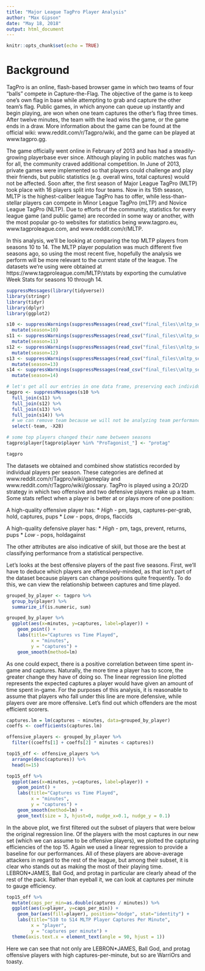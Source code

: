---
title: "Major League TagPro Player Analysis"
author: "Max Gipson"
date: "May 18, 2018"
output: html_document
---

```{r setup, include=FALSE}
knitr::opts_chunk$set(echo = TRUE)
```

# Background

TagPro is an online, flash-based browser game in which two teams of four "balls" compete in Capture-the-Flag. The objective of the game is to keep one's own flag in base while attempting to grab and capture the other team's flag. Public games, in which anyone can queue up instantly and begin playing, are won when one team captures the other's flag three times. After twelve minutes, the team with the lead wins the game, or the game ends in a draw. More information about the game can be found at the official wiki: www.reddit.com/r/Tagpro/wiki, and the game can be played at www.tagpro.gg.

The game officially went online in February of 2013 and has had a steadily-growing playerbase ever since. Although playing in public matches was fun for all, the community craved additional competition. In June of 2013, private games were implemented so that players could challenge and play their friends, but public statistics (e.g. overall wins, total captures) would not be affected. Soon after, the first season of Major League TagPro (MLTP) took place with 16 players split into four teams. Now in its 15th season, MLTP is the highest-caliber league TagPro has to offer, while less-than-stellar players can compete in Minor League TagPro (mLTP) and Novice League TagPro (NLTP). Due to efforts of the community, statistics for every league game (and public game) are recorded in some way or another, with the most popular go-to websites for statistics being www.tagpro.eu, www.tagproleague.com, and www.reddit.com/r/MLTP.

In this analysis, we'll be looking at comparing the top MLTP players from seasons 10 to 14. The MLTP player population was much different five seasons ago, so using the most recent five, hopefully the analysis we perform will be more relevant to the current state of the league. The datasets we're using were obtained at https://www.tagproleague.com/MLTP/stats by exporting the cumulative Week Stats for seasons 10 through 14.

```{r}
suppressMessages(library(tidyverse))
library(stringr)
library(tidyr)
library(dplyr)
library(ggplot2)

s10 <- suppressWarnings(suppressMessages(read_csv("final_files\\mltp_season10.csv"))) %>%
  mutate(season=10)
s11 <- suppressWarnings(suppressMessages(read_csv("final_files\\mltp_season11.csv"))) %>%
  mutate(season=11)
s12 <- suppressWarnings(suppressMessages(read_csv("final_files\\mltp_season12.csv"))) %>%
  mutate(season=12)
s13 <- suppressWarnings(suppressMessages(read_csv("final_files\\mltp_season13.csv"))) %>%
  mutate(season=13)
s14 <- suppressWarnings(suppressMessages(read_csv("final_files\\mltp_season14.csv"))) %>%
  mutate(season=14)

# let's get all our entries in one data frame, preserving each individual entry
tagpro <- suppressMessages(s10 %>%
  full_join(s11) %>%
  full_join(s12) %>%
  full_join(s13) %>%
  full_join(s14)) %>%
  # we can remove team because we will not be analyzing team performances, just players
  select(-team, -X28)

# some top players changed their name between seasons
tagpro$player[tagpro$player %in% "ProTagonist_"] <- "protag"

tagpro
```

The datasets we obtained and combined show statistics recorded by individual players per season. These categories are defined at www.reddit.com/r/Tagpro/wiki/gameplay and www.reddit.com/r/Tagpro/wiki/glossary. TagPro is played using a 2O/2D strategy in which two offensive and two defensive players make up a team. Some stats reflect when a player is better at or plays more of one position:

A high-quality offensive player has:
* *High* - pm, tags, captures-per-grab, hold, captures, pups
* *Low* - pops, drops, flaccids

A high-quality defensive player has:
* *High* - pm, tags, prevent, returns, pups
* *Low* - pops, holdagainst

The other attributes are also indicative of skill, but those are the best at classifying performance from a statistical perspective.

Let's looks at the best offensive players of the past five seasons. First, we'll have to deduce which players are offensively-minded, as that isn't part of the dataset because players can change positions quite frequently. To do this, we can view the relationship between captures and time played.
```{r}
grouped_by_player <- tagpro %>% 
  group_by(player) %>%
  summarize_if(is.numeric, sum)

grouped_by_player %>%
  ggplot(aes(x=minutes, y=captures, label=player)) +
    geom_point() +
    labs(title="Captures vs Time Played",
         x = "minutes",
         y = "captures") +
    geom_smooth(method=lm)
```

As one could expect, there is a positive correlation between time spent in-game and captures. Naturally, the more time a player has to score, the greater change they have of doing so. The linear regression line plotted represents the expected captures a player would have given an amount of time spent in-game. For the purposes of this analysis, it is reasonable to assume that players who fall under this line are more defensive, while players over are more offensive. Let's find out which offenders are the most efficient scorers.

```{r}
captures.lm = lm(captures ~ minutes, data=grouped_by_player)
coeffs <- coefficients(captures.lm)

offensive_players <- grouped_by_player %>%
  filter((coeffs[1] + coeffs[2] * minutes < captures))

top15_off <- offensive_players %>%
  arrange(desc(captures)) %>%
  head(n=15)

top15_off %>%
  ggplot(aes(x=minutes, y=captures, label=player)) +
    geom_point() +
    labs(title="Captures vs Time Played",
         x = "minutes",
         y = "captures") +
    geom_smooth(method=lm) +
    geom_text(size = 3, hjust=0, nudge_x=0.1, nudge_y = 0.1)
```

In the above plot, we first filtered out the subset of players that were below the original regression line. Of the players with the most captures in our new set (which we can assume to be offensive players), we plotted the capturing efficiencies of the top 15. Again we used a linear regression to provide a baseline for our performances. All of these players are above-average attackers in regard to the rest of the league, but among their subset, it is clear who stands out as making the most of their playing time. LEBRON*JAMES, Ball God, and protag in particular are clearly ahead of the rest of the pack. Rather than eyeball it, we can look at captures per minute to gauge efficiency.

```{r}
top15_off %>%
  mutate(caps_per_min=as.double(captures / minutes)) %>%
  ggplot(aes(x=player, y=caps_per_min)) +
    geom_bar(aes(fill=player), position="dodge", stat="identity") +
    labs(title="S10 to S14 MLTP Player Captures Per Minute",
         x = "player",
         y = "captures per minute") +
  theme(axis.text.x = element_text(angle = 90, hjust = 1))
```

Here we can see that not only are LEBRON*JAMES, Ball God, and protag offensive players with high captures-per-minute, but so are WarriOrs and toasty.